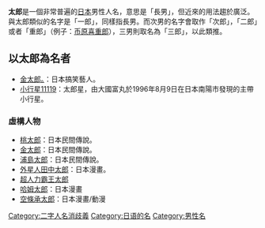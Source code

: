 '''太郎'''是一個非常普遍的[[日本|日本]]男性人名，意思是「長男」，但近來的用法趨於廣泛。與太郎類似的名字是「一郎」，同樣指長男。而次男的名字會取作「次郎」，「二郎」或者「重郎」（例子：[[币原喜重郎|币原喜重郎]]），三男則取名為「三郎」，以此類推。

==以太郎為名者==
*[[金太郎。|金太郎。]]：日本搞笑藝人。
*[[小行星11119|小行星11119]]：太郎星，由大國富丸於1996年8月9日在日本南陽市發現的主帶小行星。

===虛構人物===
*[[桃太郎|桃太郎]]：日本民間傳說。
*[[金太郎|金太郎]]：日本民間傳說。
*[[浦島太郎|浦島太郎]]：日本民間傳說。
*[[外星人田中太郎|外星人田中太郎]]：日本漫畫。
*[[超人力霸王太郎|超人力霸王太郎]]
*[[哈姆太郎|哈姆太郎]]：日本漫畫
*[[空條承太郎|空條承太郎]]：日本漫畫/動漫
[[Category:二字人名消歧義|Category:二字人名消歧義]]
[[Category:日语的名|Category:日语的名]]
[[Category:男性名|Category:男性名]]